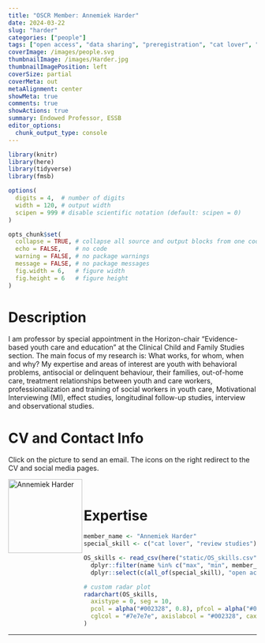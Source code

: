 ```yaml
---
title: "OSCR Member: Annemiek Harder"
date: 2024-03-22
slug: "harder"
categories: ["people"]
tags: ["open access", "data sharing", "preregistration", "cat lover", "review studies", "school-essb"] # top 3 categories + unique + school
coverImage: /images/people.svg
thumbnailImage: /images/Harder.jpg
thumbnailImagePosition: left
coverSize: partial
coverMeta: out
metaAlignment: center
showMeta: true
comments: true
showActions: true
summary: Endowed Professor, ESSB
editor_options: 
  chunk_output_type: console
---
```


```r

library(knitr)
library(here)
library(tidyverse)
library(fmsb)

options(
  digits = 4,  # number of digits
  width = 120, # output width
  scipen = 999 # disable scientific notation (default: scipen = 0)
)

opts_chunk$set(
  collapse = TRUE, # collapse all source and output blocks from one code chunk into a single block
  echo = FALSE,    # no code
  warning = FALSE, # no package warnings
  message = FALSE, # no package messages
  fig.width = 6,   # figure width
  fig.height = 6   # figure height
)

```

# Description

I am professor by special appointment in the Horizon-chair "Evidence-based youth care and education" at the Clinical Child and Family Studies section. The main focus of my research is: What works, for whom, when and why? My expertise and areas of interest are youth with behavioral problems, antisocial or delinquent behaviour, their families, out-of-home care, treatment relationships between youth and care workers, professionalization and training of social workers in youth care, Motivational Interviewing (MI), effect studies, longitudinal follow-up studies, interview and observational studies.

# CV and Contact Info

Click on the picture to send an email. The icons on the right redirect to the CV and social media pages.

<!-- EMAIL -->
<p>
  <a href="mailto:harder@essb.eur.nl">
  <img border="0" alt="Annemiek Harder" src="/images/Harder.jpg" width="150" height="150" align="left">
  </a>
</p>

<!-- CV -->
<p align="center">
  <a href="https://www.eur.nl/people/annemiek-harder" class="fa fa-file fa-2x" style="color:#00B969;">
  </a>
</p>

<!-- LINKEDIN -->
<p align="center">
  <a href="https://www.linkedin.com/in/annemiek-harder🍀👀-8b3916122/" class="fa fa-linkedin fa-2x" style="color:#000000;">
  </a>
</p>

<!-- RESEARCHGATE -->
<p align="center">
  <a href="https://www.researchgate.net/profile/Annemiek-Harder" class="ai ai-researchgate fa-2x" style="color:#000000;">
  </a>
</p>

<BR>

# Expertise

```r

member_name <- "Annemiek Harder"
special_skill <- c("cat lover", "review studies")

OS_skills <- read_csv(here("static/OS_skills.csv")) %>%
  dplyr::filter(name %in% c("max", "min", member_name)) %>%
  dplyr::select(c(all_of(special_skill), "open access", "open source software", "data management", "reproducible analysis", "data sharing", "preregistration"))

# custom radar plot
radarchart(OS_skills,
  axistype = 0, seg = 10,
  pcol = alpha("#002328", 0.8), pfcol = alpha("#00B969", 0.6), plwd = 4, centerzero = TRUE, # polygon
  cglcol = "#7e7e7e", axislabcol = "#002328", caxislabels = seq(0, 10, 2), cglwd = 0.8 # grid
)

```

***


